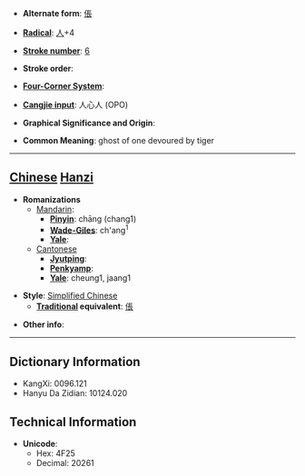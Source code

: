 * '''Alternate form''': [[倀]]

* '''[[Wiktionary:Chinese radical index| Radical]]''': [[Wiktionary:Chinese radical index 人|人]]+4

* '''[[Wiktionary:Chinese total strokes index|Stroke number]]''': [[Wiktionary:Chinese total strokes index 6|6]]

* '''Stroke order''': 

* '''[[Wiktionary:Chinese four corner index|Four-Corner System]]''': 

* '''[[Wiktionary:Chinese Cangjie index|Cangjie input]]''': 人心人 (OPO)

* '''Graphical Significance and Origin''': 

* '''Common Meaning''': ghost of one devoured by tiger

----

== [[Chinese]] [[Hanzi]] ==

* '''Romanizations'''
** [[Mandarin]]:
*** '''[[Pinyin]]''': chāng (chang1)
*** '''[[Wade-Giles]]''': ch'ang<sup>1</sup>
*** '''[[Yale]]''': 
**[[Cantonese]]
***'''[[Jyutping]]''':
***'''[[Penkyamp]]''': 
***'''[[Yale]]''': cheung1, jaang1

* '''Style''': [[Simplified Chinese]] 
** '''[[Traditional Chinese|Traditional]] equivalent''': [[倀]]

* '''Other info''': 

----

== Dictionary Information ==

* KangXi: 0096.121
* Hanyu Da Zidian: 10124.020

== Technical Information ==

* '''Unicode''':
** Hex: 4F25
** Decimal: 20261